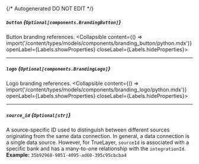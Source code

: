 {/* Autogenerated DO NOT EDIT  */}

##### `button` *{`Optional[components.BrandingButton]`}*
Button branding references.
<Collapsible content={() => import('/content/types/models/components/branding_button/python.mdx')} openLabel={Labels.showProperties} closeLabel={Labels.hideProperties}>
</Collapsible>

---
##### `logo` *{`Optional[components.BrandingLogo]`}*
Logo branding references.
<Collapsible content={() => import('/content/types/models/components/branding_logo/python.mdx')} openLabel={Labels.showProperties} closeLabel={Labels.hideProperties}>
</Collapsible>

---
##### `source_id` *{`Optional[str]`}*
A source\-specific ID used to distinguish between different sources originating from the same data connection. In general, a data connection is a single data source. However, for TrueLayer, `sourceId` is associated with a specific bank and has a many\-to\-one relationship with the `integrationId`.
<br/>
**Example:** `35b92968-9851-4095-ad60-395c95cbcba4`


